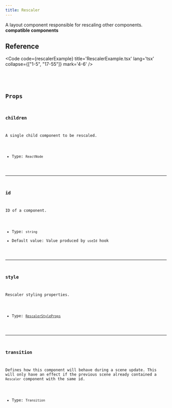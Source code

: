 ```yaml
---
title: Rescaler
---
```


A layout component responsible for rescaling other components. **compatible components**

## Reference

<Code code={rescalerExample} title='RescalerExample.tsx' lang='tsx' collapse={["1-5", "17-55"]} mark='4-6' />

<CollapsibleDetails summaryTitle='Type definitions'>
<Code code={`
type RescalerProps = {
    id?: string;
    children: ReactElement;
    style?: RescalerStyleProps;
    transition?: Transition;
}
`} lang='tsx' />
</CollapsibleDetails>

## Props

### children
A single child component to be rescaled.

- Type: `ReactNode`

---

### id
ID of a component.

- Type: `string`
- Default value: Value produced by `useId` hook

---

### style
Rescaler styling properties.

- Type: [`RescalerStyleProps`](/reference/ts-sdk/props/rescaler-style-props)


---

### transition
Defines how this component will behave during a scene update. This will only have an effect if the previous scene already contained a `Rescaler` component with the same id.

- Type: `Transition`